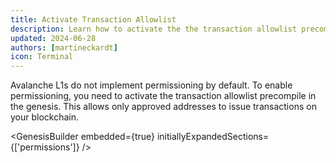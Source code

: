 ```yaml
---
title: Activate Transaction Allowlist
description: Learn how to activate the the transaction allowlist precompile in the genesis.
updated: 2024-06-28
authors: [martineckardt]
icon: Terminal
---
```


Avalanche L1s do not implement permissioning by default. To enable permissioning, you need to
activate the transaction allowlist precompile in the genesis. This allows only approved addresses to
issue transactions on your blockchain. 

<GenesisBuilder embedded={true} initiallyExpandedSections={['permissions']} />